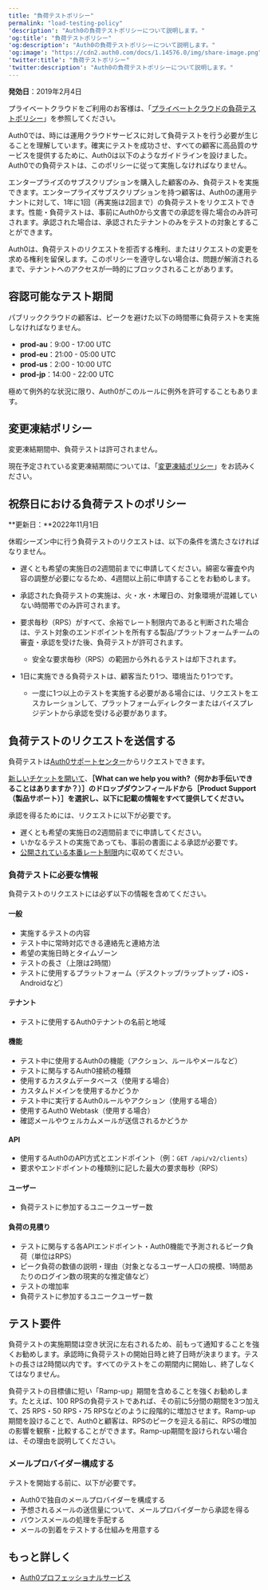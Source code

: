 ---
title: "負荷テストポリシー"
permalink: "load-testing-policy"
'description': "Auth0の負荷テストポリシーについて説明します。"
'og:title': "負荷テストポリシー"
'og:description': "Auth0の負荷テストポリシーについて説明します。"
'og:image': "https://cdn2.auth0.com/docs/1.14576.0/img/share-image.png"
'twitter:title': "負荷テストポリシー"
'twitter:description': "Auth0の負荷テストポリシーについて説明します。"
---

**発効日**：2019年2月4日

<Note>

プライベートクラウドをご利用のお客様は、「[プライベートクラウドの負荷テストポリシー](/deploy/private-cloud/private-cloud-operations#load-testing)」を参照してください。

</Note>

Auth0では、時には運用クラウドサービスに対して負荷テストを行う必要が生じることを理解しています。確実にテストを成功させ、すべての顧客に高品質のサービスを提供するために、Auth0は以下のようなガイドラインを設けました。Auth0での負荷テストは、このポリシーに従って実施しなければなりません。

エンタープライズのサブスクリプションを購入した顧客のみ、負荷テストを実施できます。エンタープライズサブスクリプションを持つ顧客は、Auth0の運用テナントに対して、1年に1回（再実施は2回まで）の負荷テストをリクエストできます。性能・負荷テストは、事前にAuth0から文書での承認を得た場合のみ許可されます。承認された場合は、承認されたテナントのみをテストの対象とすることができます。

<Note>

Auth0は、負荷テストのリクエストを拒否する権利、またはリクエストの変更を求める権利を留保します。このポリシーを遵守しない場合は、問題が解消されるまで、テナントへのアクセスが一時的にブロックされることがあります。

</Note>

## 容認可能なテスト期間

パブリッククラウドの顧客は、ピークを避けた以下の時間帯に負荷テストを実施しなければなりません。

* **prod-au**：9:00 - 17:00 UTC
* **prod-eu**：21:00 - 05:00 UTC
* **prod-us**：2:00 - 10:00 UTC
* **prod-jp**：14:00 - 22:00 UTC

極めて例外的な状況に限り、Auth0がこのルールに例外を許可することもあります。

## 変更凍結ポリシー

<Warning>

変更凍結期間中、負荷テストは許可されません。

</Warning>

現在予定されている変更凍結期間については、「[変更凍結ポリシー](/ja-jp/troubleshoot/customer-support/operational-policies/change-freeze-policy)」をお読みください。

## 祝祭日における負荷テストのポリシー

**更新日：**2022年11月1日

休暇シーズン中に行う負荷テストのリクエストは、以下の条件を満たさなければなりません。

* 遅くとも希望の実施日の2週間前までに申請してください。綿密な審査や内容の調整が必要になるため、4週間以上前に申請することをお勧めします。
* 承認された負荷テストの実施は、火・水・木曜日の、対象環境が混雑していない時間帯でのみ許可されます。
* 要求毎秒（RPS）がすべて、余裕でレート制限内であると判断された場合は、テスト対象のエンドポイントを所有する製品/プラットフォームチームの審査・承認を受けた後、負荷テストが許可されます。

  + 安全な要求毎秒（RPS）の範囲から外れるテストは却下されます。
* 1日に実施できる負荷テストは、顧客当たり1つ、環境当たり1つです。

  + 一度に1つ以上のテストを実施する必要がある場合には、リクエストをエスカレーションして、プラットフォームディレクターまたはバイスプレジデントから承認を受ける必要があります。

## 負荷テストのリクエストを送信する

負荷テストは[Auth0サポートセンター](https://support.auth0.com)からリクエストできます。

[新しいチケットを開いて](/ja-jp/troubleshoot/customer-support/open-and-manage-support-tickets)、**［What can we help you with?（何かお手伝いできることはありますか？）］**のドロップダウンフィールドから**［Product Support（製品サポート）］を選択し、以下に記載の情報をすべて提供してください。**

<Warning>

承認を得るためには、リクエストに以下が必要です。

* 遅くとも希望の実施日の2週間前までに申請してください。
* いかなるテストの実施であっても、事前の書面による承認が必要です。
* [公開されている本番レート制限](/ja-jp/troubleshoot/customer-support/operational-policies/rate-limit-policy)内に収めてください。

</Warning>

### 負荷テストに必要な情報

負荷テストのリクエストには必ず以下の情報を含めてください。

#### 一般

* 実施するテストの内容
* テスト中に常時対応できる連絡先と連絡方法
* 希望の実施日時とタイムゾーン
* テストの長さ（上限は2時間）
* テストに使用するプラットフォーム（デスクトップ/ラップトップ・iOS・Androidなど）

#### テナント

* テストに使用するAuth0テナントの名前と地域

#### 機能

* テスト中に使用するAuth0の機能（アクション、ルールやメールなど）
* テストに関与するAuth0接続の種類
* 使用するカスタムデータベース（使用する場合）
* カスタムドメインを使用するかどうか
* テスト中に実行するAuth0ルールやアクション（使用する場合）
* 使用するAuth0 Webtask（使用する場合）
* 確認メールやウェルカムメールが送信されるかどうか

#### API

* 使用するAuth0のAPI方式とエンドポイント（例：`GET /api/v2/clients`）
* 要求やエンドポイントの種類別に記した最大の要求毎秒（RPS）

#### ユーザー

* 負荷テストに参加するユニークユーザー数

#### 負荷の見積り

* テストに関与する各APIエンドポイント・Auth0機能で予測されるピーク負荷（単位はRPS）
* ピーク負荷の数値の説明・理由（対象となるユーザー人口の規模、1時間あたりのログイン数の現実的な推定値など）
* テストの増加率
* 負荷テストに参加するユニークユーザー数

## テスト要件

負荷テストの実施期間は空き状況に左右されるため、前もって通知することを強くお勧めします。承認時に負荷テストの開始日時と終了日時が決まります。テストの長さは2時間以内です。すべてのテストをこの期間内に開始し、終了しなくてはなりません。

負荷テストの目標値に短い「Ramp-up」期間を含めることを強くお勧めします。たとえば、100 RPSの負荷テストであれば、その前に5分間の期間を3つ加えて、25 RPS・50 RPS・75 RPSなどのように段階的に増加させます。Ramp-up期間を設けることで、Auth0と顧客は、RPSのピークを迎える前に、RPSの増加の影響を観察・比較することができます。Ramp-up期間を設けられない場合は、その理由を説明してください。

### メールプロバイダー構成する

テストを開始する前に、以下が必要です。

* Auth0で独自のメールプロバイダーを構成する
* 予想されるメールの送信量について、メールプロバイダーから承認を得る
* バウンスメールの処理を手配する
* メールの到着をテストする仕組みを用意する

## もっと詳しく

* [Auth0プロフェッショナルサービス](/ja-jp/get-started/professional-services)